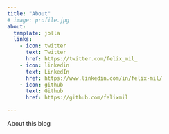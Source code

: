 ```yaml
---
title: "About"
# image: profile.jpg
about:
  template: jolla
  links:
    - icon: twitter
      text: Twitter
      href: https://twitter.com/felix_mil_
    - icon: linkedin
      text: LinkedIn
      href: https://www.linkedin.com/in/felix-mil/
    - icon: github
      text: Github
      href: https://github.com/felixmil

---
```


About this blog
